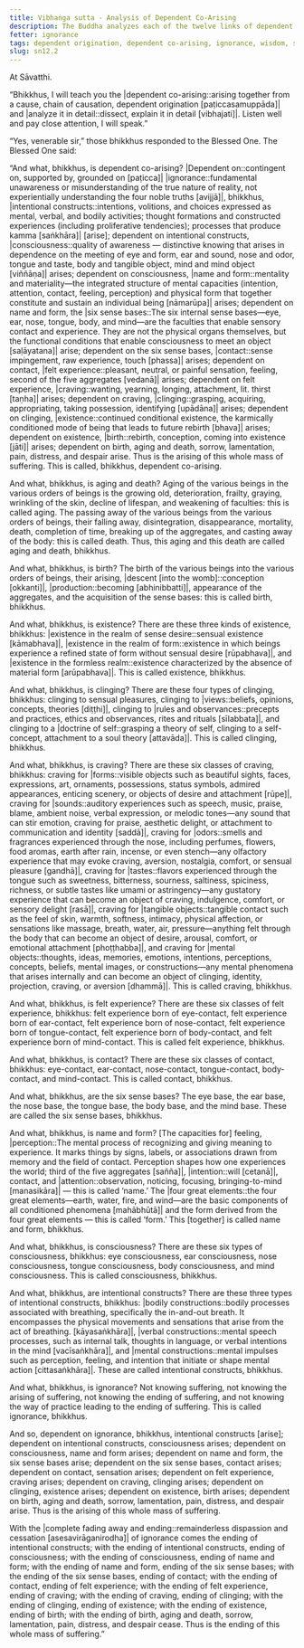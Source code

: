 ```yaml
---
title: Vibhaṅga sutta - Analysis of Dependent Co-Arising
description: The Buddha analyzes each of the twelve links of dependent co-arising, and explains how there is an arising and ending of the whole mass of suffering.
fetter: ignorance
tags: dependent origination, dependent co-arising, ignorance, wisdom, suffering, ignorance, intentional constructs, consciousness, name and form, six sense bases, contact, sensation, feeling, craving, clinging, existence, birth, aging and death, analysis, sn, sn12-21, sn12
slug: sn12.2
---
```


At Sāvatthi.

“Bhikkhus, I will teach you the |dependent co-arising::arising together from a cause, chain of causation, dependent origination [paṭiccasamuppāda]| and |analyze it in detail::dissect, explain it in detail [vibhajati]|. Listen well and pay close attention, I will speak.”

“Yes, venerable sir,” those bhikkhus responded to the Blessed One. The Blessed One said:

“And what, bhikkhus, is dependent co-arising? |Dependent on::contingent on, supported by, grounded on [paṭicca]| |ignorance::fundamental unawareness or misunderstanding of the true nature of reality, not experientially understanding the four noble truths [avijjā]|, bhikkhus, |intentional constructs::intentions, volitions, and choices expressed as mental, verbal, and bodily activities; thought formations and constructed experiences (including proliferative tendencies); processes that produce kamma [saṅkhāra]| [arise]; dependent on intentional constructs, |consciousness::quality of awareness — distinctive knowing that arises in dependence on the meeting of eye and form, ear and sound, nose and odor, tongue and taste, body and tangible object, mind and mind object [viññāṇa]| arises; dependent on consciousness, |name and form::mentality and materiality—the integrated structure of mental capacities (intention, attention, contact, feeling, perception) and physical form that together constitute and sustain an individual being [nāmarūpa]| arises; dependent on name and form, the |six sense bases::The six internal sense bases—eye, ear, nose, tongue, body, and mind—are the faculties that enable sensory contact and experience. They are not the physical organs themselves, but the functional conditions that enable consciousness to meet an object [saḷāyatana]| arise; dependent on the six sense bases, |contact::sense impingement, raw experience, touch [phassa]| arises; dependent on contact, |felt experience::pleasant, neutral, or painful sensation, feeling, second of the five aggregates [vedanā]| arises; dependent on felt experience, |craving::wanting, yearning, longing, attachment, lit. thirst [taṇha]| arises; dependent on craving, |clinging::grasping, acquiring, appropriating, taking possession, identifying [upādāna]| arises; dependent on clinging, |existence::continued conditional existence, the karmically conditioned mode of being that leads to future rebirth [bhava]| arises; dependent on existence, |birth::rebirth, conception, coming into existence [jāti]| arises; dependent on birth, aging and death, sorrow, lamentation, pain, distress, and despair arise. Thus is the arising of this whole mass of suffering. This is called, bhikkhus, dependent co-arising.

And what, bhikkhus, is aging and death? Aging of the various beings in the various orders of beings is the growing old, deterioration, frailty, graying, wrinkling of the skin, decline of lifespan, and weakening of faculties: this is called aging. The passing away of the various beings from the various orders of beings, their falling away, disintegration, disappearance, mortality, death, completion of time, breaking up of the aggregates, and casting away of the body: this is called death. Thus, this aging and this death are called aging and death, bhikkhus.

And what, bhikkhus, is birth? The birth of the various beings into the various orders of beings, their arising, |descent [into the womb]::conception [okkanti]|, |production::becoming [abhinibbatti]|, appearance of the aggregates, and the acquisition of the sense bases: this is called birth, bhikkhus.

And what, bhikkhus, is existence? There are these three kinds of existence, bhikkhus: |existence in the realm of sense desire::sensual existence [kāmabhava]|, |existence in the realm of form::existence in which beings experience a refined state of form without sensual desire [rūpabhava]|, and |existence in the formless realm::existence characterized by the absence of material form [arūpabhava]|. This is called existence, bhikkhus.

And what, bhikkhus, is clinging? There are these four types of clinging, bhikkhus: clinging to sensual pleasures, clinging to |views::beliefs, opinions, concepts, theories [diṭṭhi]|, clinging to |rules and observances::precepts and practices, ethics and observances, rites and rituals [sīlabbata]|, and clinging to a |doctrine of self::grasping a theory of self, clinging to a self-concept, attachment to a soul theory [attavāda]|. This is called clinging, bhikkhus.

And what, bhikkhus, is craving? There are these six classes of craving, bhikkhus: craving for |forms::visible objects such as beautiful sights, faces, expressions, art, ornaments, possessions, status symbols, admired appearances, enticing scenery, or objects of desire and attachment [rūpe]|, craving for |sounds::auditory experiences such as speech, music, praise, blame, ambient noise, verbal expression, or melodic tones—any sound that can stir emotion, craving for praise, aesthetic delight, or attachment to communication and identity [saddā]|, craving for |odors::smells and fragrances experienced through the nose, including perfumes, flowers, food aromas, earth after rain, incense, or even stench—any olfactory experience that may evoke craving, aversion, nostalgia, comfort, or sensual pleasure [gandhā]|, craving for |tastes::flavors experienced through the tongue such as sweetness, bitterness, sourness, saltiness, spiciness, richness, or subtle tastes like umami or astringency—any gustatory experience that can become an object of craving, indulgence, comfort, or sensory delight [rasā]|, craving for |tangible objects::tangible contact such as the feel of skin, warmth, softness, intimacy, physical affection, or sensations like massage, breath, water, air, pressure—anything felt through the body that can become an object of desire, arousal, comfort, or emotional attachment [phoṭṭhabba]|, and craving for |mental objects::thoughts, ideas, memories, emotions, intentions, perceptions, concepts, beliefs, mental images, or constructions—any mental phenomena that arises internally and can become an object of clinging, identity, projection, craving, or aversion [dhammā]|. This is called craving, bhikkhus.

And what, bhikkhus, is felt experience? There are these six classes of felt experience, bhikkhus: felt experience born of eye-contact, felt experience born of ear-contact, felt experience born of nose-contact, felt experience born of tongue-contact, felt experience born of body-contact, and felt experience born of mind-contact. This is called felt experience, bhikkhus.

And what, bhikkhus, is contact? There are these six classes of contact, bhikkhus: eye-contact, ear-contact, nose-contact, tongue-contact, body-contact, and mind-contact. This is called contact, bhikkhus.

And what, bhikkhus, are the six sense bases? The eye base, the ear base, the nose base, the tongue base, the body base, and the mind base. These are called the six sense bases, bhikkhus.

And what, bhikkhus, is name and form? [The capacities for] feeling, |perception::The mental process of recognizing and giving meaning to experience. It marks things by signs, labels, or associations drawn from memory and the field of contact. Perception shapes how one experiences the world; third of the five aggregates [sañña]|, |intention::will [cetanā]|, contact, and |attention::observation, noticing, focusing, bringing-to-mind [manasikāra]| — this is called ‘name.’ The |four great elements::the four great elements—earth, water, fire, and wind—are the basic components of all conditioned phenomena [mahābhūtā]| and the form derived from the four great elements — this is called ‘form.’ This [together] is called name and form, bhikkhus.

And what, bhikkhus, is consciousness? There are these six types of consciousness, bhikkhus: eye consciousness, ear consciousness, nose consciousness, tongue consciousness, body consciousness, and mind consciousness. This is called consciousness, bhikkhus.

And what, bhikkhus, are intentional constructs? There are these three types of intentional constructs, bhikkhus: |bodily constructions::bodily processes associated with breathing, specifically the in-and-out breath. It encompasses the physical movements and sensations that arise from the act of breathing. [kāyasaṅkhāra]|, |verbal constructions::mental speech processes, such as internal talk, thoughts in language, or verbal intentions in the mind [vacīsaṅkhāra]|, and |mental constructions::mental impulses such as perception, feeling, and intention that initiate or shape mental action [cittasaṅkhāra]|. These are called intentional constructs, bhikkhus.

And what, bhikkhus, is ignorance? Not knowing suffering, not knowing the arising of suffering, not knowing the ending of suffering, and not knowing the way of practice leading to the ending of suffering. This is called ignorance, bhikkhus.

And so, dependent on ignorance, bhikkhus, intentional constructs [arise]; dependent on intentional constructs, consciousness arises; dependent on consciousness, name and form arises; dependent on name and form, the six sense bases arise; dependent on the six sense bases, contact arises; dependent on contact, sensation arises; dependent on felt experience, craving arises; dependent on craving, clinging arises; dependent on clinging, existence arises; dependent on existence, birth arises; dependent on birth, aging and death, sorrow, lamentation, pain, distress, and despair arise. Thus is the arising of this whole mass of suffering.

With the |complete fading away and ending::remainderless dispassion and cessation [asesavirāganirodha]| of ignorance comes the ending of intentional constructs; with the ending of intentional constructs, ending of consciousness; with the ending of consciousness, ending of name and form; with the ending of name and form, ending of the six sense bases; with the ending of the six sense bases, ending of contact; with the ending of contact, ending of felt experience; with the ending of felt experience, ending of craving; with the ending of craving, ending of clinging; with the ending of clinging, ending of existence; with the ending of existence, ending of birth; with the ending of birth, aging and death, sorrow, lamentation, pain, distress, and despair cease. Thus is the ending of this whole mass of suffering.”